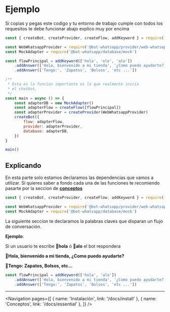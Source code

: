 
# Ejemplo

Si copias y pegas este codigo y tu entorno de trabajo cumple con todos los requesitos te debe funcionar abajo explico muy por encima

```js
const { createBot, createProvider, createFlow, addKeyword } = require('@bot-whatsapp/bot')

const WebWhatsappProvider = require('@bot-whatsapp/provider/web-whatsapp')
const MockAdapter = require('@bot-whatsapp/database/mock')

const flowPrincipal = addKeyword(['hola', 'ole', 'alo'])
    .addAnswer(['Hola, bienvenido a mi tienda', '¿Como puedo ayudarte?'])
    .addAnswer(['Tengo:', 'Zapatos', 'Bolsos', 'etc ...'])

/**
 * Esta es la funcion importante es la que realmente inicia
 * el chatbot.
 */
const main = async () => {
    const adapterDB = new MockAdapter()
    const adapterFlow = createFlow([flowPrincipal])
    const adapterProvider = createProvider(WebWhatsappProvider)
    createBot({
        flow: adapterFlow,
        provider: adapterProvider,
        database: adapterDB,
    })
}

main()
```

## Explicando

En esta parte solo estamos declaramos las dependencias que vamos a utilizar. Si quieres saber a fondo cada una de las funciones te recomiendo pasarte por la seccion de **[conceptos](/docs/concepts)**

```js
const { createBot, createProvider, createFlow, addKeyword } = require('@bot-whatsapp/bot')

const WebWhatsappProvider = require('@bot-whatsapp/provider/web-whatsapp')
const MockAdapter = require('@bot-whatsapp/database/mock')
```

La siguiente seccion te declaramos la palabras claves que disparan un flujo de conversación.

**Ejemplo**:

Si un usuario te escribe **👦hola** ó **👦alo** el bot respondera

**🤖Hola, bienvenido a mi tienda, ¿Como puedo ayudarte?**

**🤖Tengo: Zapatos, Bolsos, etc...**

```js
const flowPrincipal = addKeyword(['hola', 'alo'])
    .addAnswer(['Hola, bienvenido a mi tienda', '¿Como puedo ayudarte?'])
    .addAnswer(['Tengo:', 'Zapatos', 'Bolsos', 'etc ...'])
```

---

<Navigation
    pages={[
        { name: 'Instalación', link: '/docs/install' },
        { name: 'Conceptos', link: '/docs/essential' },
    ]}
/>
